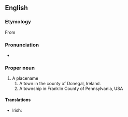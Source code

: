 ==English==
{{wikipedia}}

===Etymology===
From {{etyl|ga|en}} {{m|ga|Leitir Ceanainn|gloss=Hillside of the O'Cannons}}

===Pronunciation===
* {{rhymes|ɛni|lang=en}}

===Proper noun===
{{en-proper noun}}

# A placename
## A town in the county of Donegal, Ireland.
## A township in Franklin County of Pennsylvania, USA

====Translations====
{{trans-top|Irish town}}
* Irish: {{t|ga|Leitir Ceanainn}}
{{trans-mid}}
{{trans-bottom}}